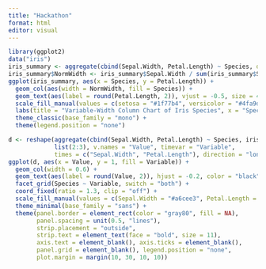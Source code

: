 ```yaml
---
title: "Hackathon"
format: html
editor: visual
---
```


```r
library(ggplot2)
data("iris")
iris_summary <- aggregate(cbind(Sepal.Width, Petal.Length) ~ Species, data = iris, FUN = mean)
iris_summary$NormWidth <- iris_summary$Sepal.Width / sum(iris_summary$Sepal.Width)
ggplot(iris_summary, aes(x = Species, y = Petal.Length)) +
  geom_col(aes(width = NormWidth, fill = Species)) +
  geom_text(aes(label = round(Petal.Length, 2)), vjust = -0.5, size = 4, family = "mono") +
  scale_fill_manual(values = c(setosa = "#1f77b4", versicolor = "#4fa9dc", virginica = "#a6cee3")) +
  labs(title = "Variable-Width Column Chart of Iris Species", x = "Species", y = "Average Petal Length") +
  theme_classic(base_family = "mono") +
  theme(legend.position = "none")

```
```r
d <- reshape(aggregate(cbind(Sepal.Width, Petal.Length) ~ Species, iris, mean),
             list(2:3), v.names = "Value", timevar = "Variable",
             times = c("Sepal.Width", "Petal.Length"), direction = "long")
ggplot(d, aes(x = Value, y = 1, fill = Variable)) +
  geom_col(width = 0.6) +
  geom_text(aes(label = round(Value, 2)), hjust = -0.2, color = "black", size = 3.5, fontface = "bold") +
  facet_grid(Species ~ Variable, switch = "both") +
  coord_fixed(ratio = 1.3, clip = "off") +
  scale_fill_manual(values = c(Sepal.Width = "#a6cee3", Petal.Length = "#1f77b4")) +
  theme_minimal(base_family = "sans") +
  theme(panel.border = element_rect(color = "gray80", fill = NA),
        panel.spacing = unit(0.5, "lines"),
        strip.placement = "outside",
        strip.text = element_text(face = "bold", size = 11),
        axis.text = element_blank(), axis.ticks = element_blank(),
        panel.grid = element_blank(), legend.position = "none",
        plot.margin = margin(10, 30, 10, 10))

```


